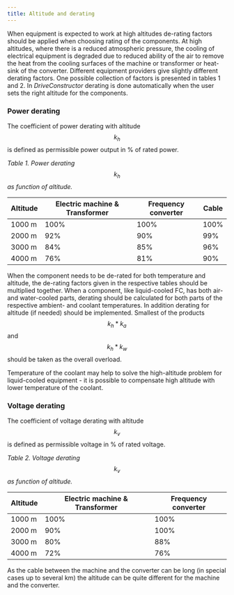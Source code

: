 ```yaml
---
title: Altitude and derating
---
```


When equipment is expected to work at high altitudes de-rating factors should be applied when choosing rating of the components.
At high altitudes, where there is a reduced atmospheric pressure, the cooling of electrical equipment is degraded due to reduced ability of the air to remove the heat from the cooling surfaces of the machine or transformer or heat-sink of the converter. Different equipment providers give slightly different derating factors. One possible collection of factors is presented in tables 1 and 2. In _DriveConstructor_ derating is done automatically when the user sets the right altitude for the components.


### Power derating

The coefficient of power derating with altitude $$k_h$$ is defined as permissible power output in % of rated power.

_Table 1. Power derating $$k_h$$ as function of altitude._

| Altitude |	Electric machine & Transformer | Frequency converter |	Cable |
| ---------- |	---------- | ---------- |	---------- |
| 1000 m |	100% |	100% |	100% |
| 2000 m |	92% |	90% |	99% |
| 3000 m |	84% |	85% |	96% |
| 4000 m |	76% | 81% |	90% |

When the component needs to be de-rated for both temperature and altitude, the de-rating factors given in the respective tables should be multiplied together.
When a component, like liquid-cooled FC, has both air- and water-cooled parts, derating should be calculated for both parts of the respective ambient- and coolant temperatures. In addition derating for altitude (if needed) should be implemented. Smallest of the products $$k_h*k_a$$ and $$k_h*k_w$$ should be taken as the overall overload.

Temperature of the coolant may help to solve the high-altitude problem for liquid-cooled equipment - it is possible to compensate high altitude with lower temperature of the coolant.

### Voltage derating

The coefficient of voltage derating with altitude $$k_v$$ is defined as permissible voltage in % of rated voltage.

_Table 2. Voltage derating $$k_v$$ as function of altitude._

| Altitude |	Electric machine & Transformer | Frequency converter |
| ---------- |	---------- |	---------- |
| 1000 m |	100% |	100% |
| 2000 m |	90% |	100% |
| 3000 m |	80% |	88% |
| 4000 m |	72% |	76% |

As the cable between the machine and the converter can be long (in special cases up to several km) the altitude can be quite different for the machine and the converter.
